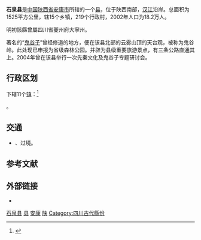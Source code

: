{{Hatnote|'''石泉'''、'''石泉縣'''重定向于此，分别参见：[[石泉_(学者)|石泉 (学者)]]、[[石泉县_(消歧义)|石泉县 (消歧义)]]。}}
{{Infobox China County
|Belong = [[陕西省|陕西省]][[安康市|安康市]]
|Photo           = File:筷子铺铁门坎子午道上天梯石栈遗迹.JPG
|Photoname       = [[鐵門坎瀑布|鐵門坎瀑布]]附近的古代[[桟道|桟道]]遺跡
|coordinate={{coord|display=it}}
}}

'''石泉县'''是[[中国|中国]][[陕西省|陕西省]][[安康市|安康市]]所辖的一个[[县|县]]，位于陕西南部，[[汉江_(中国)|汉江]]沿岸。总面积为1525平方公里，辖15个乡镇，219个行政村，2002年人口为18.2万人。

明初該縣曾屬四川省夔州府大寧州。

著名的“[[鬼谷子|鬼谷子]]”曾经修道的地方，便在该县北部的云雾山顶的天台观，被称为鬼谷岭。此处现已申报为省级森林公园。并辟为县级重要旅游景点，有三条公路直通其上。2004年曾在该县举行一次先秦文化及鬼谷子专题研讨会。

== 行政区划 ==
{{PAGENAMEBASE}}下辖11个[[镇|镇]]：<ref>{{PRC admin/ref sgc|61/09/22/000/000}}</ref>

{{PRC admin/children|61/09/22/000/000}}。

== 交通 ==
* {{中国国道名|210}}、{{中国国道名|316}}过境。

== 参考文献 ==
{{reflist}}

== 外部链接 ==
* {{Official website|http://www.shiquan.gov.cn/|name=石泉县人民政府}}

{{石泉县行政区划}}
{{安康市行政区划}}
{{陕西行政区划}}
{{国家级贫困县|前}}

[[Category:石泉县|]]
[[Category:安康区县|县]]
[[Category:陕西省县份|安康]]
[[Category:原国家级贫困县|陕]]
[[Category:四川古代縣份|Category:四川古代縣份]]